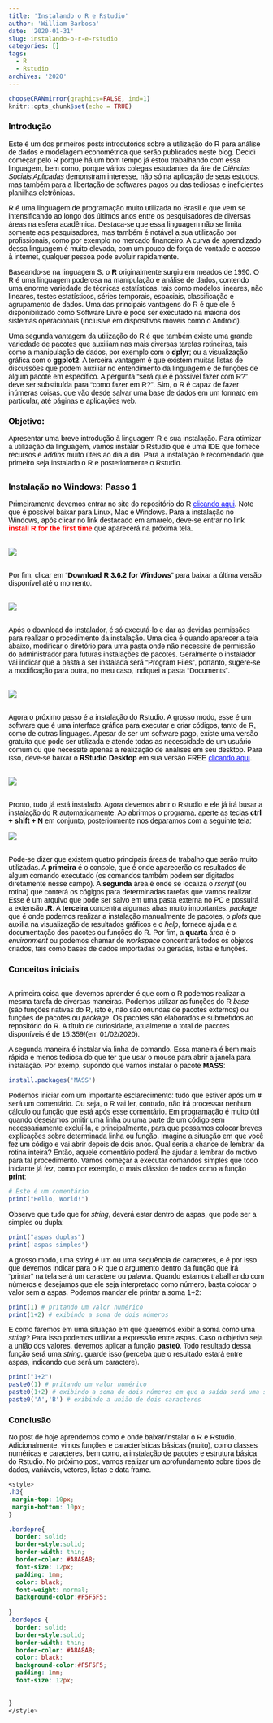 ```yaml
---
title: 'Instalando o R e Rstudio'
author: 'William Barbosa'
date: '2020-01-31'
slug: instalando-o-r-e-rstudio
categories: []
tags:
  - R
  - Rstudio
archives: '2020'
---
```

```r
chooseCRANmirror(graphics=FALSE, ind=1)
knitr::opts_chunk$set(echo = TRUE)
```

<h3 style="color:black; font-family:sans-serif;">  
Introdução 
</h3>
<p style="color:black; font-family:sans-serif;margin-bottom: 5px;">
Este é um dos primeiros posts introdutórios sobre a utilização do R para análise de dados e modelagem econométrica que serão publicados neste blog. Decidi começar pelo R porque há um bom tempo já estou trabalhando com essa linguagem, bem como, porque vários colegas estudantes da áre de _Ciências Sociais Aplicadas_ demonstram interesse, não só na aplicação de seus estudos, mas também para a libertação de softwares pagos ou das tediosas e ineficientes planilhas eletrônicas.
</p>
<p style="color:black; font-family:sans-serif;margin-bottom: 5px;">
R é uma linguagem de programação muito utilizada no Brasil e que vem se intensificando ao longo dos últimos anos entre os pesquisadores de diversas áreas na esfera acadêmica. Destaca-se que essa linguagem não se limita somente aos pesquisadores, mas também é notável a sua  utilização por profissionais, como por exemplo no mercado financeiro. A curva de aprendizado dessa linguagem é muito elevada, com um pouco de força de vontade e acesso à internet, qualquer pessoa pode evoluir rapidamente.
</p>
<p style="color:black; font-family:sans-serif;margin-bottom: 5px;">
Baseando-se na linguagem S, o **R** originalmente surgiu em meados de 1990. O R é uma linguagem poderosa na manipulação e análise de dados, contendo uma enorme variedade de técnicas estatísticas, tais como modelos lineares, não lineares, testes estatísticos, séries temporais, espaciais, classificação e agrupamento de dados. Uma das principais vantagens do R é que ele é disponibilizado como Software Livre e pode ser executado na maioria dos sistemas operacionais (inclusive em dispositivos móveis como o Android).
</p>
<p style="color:black; font-family:sans-serif;margin-bottom: 5px;">
Uma segunda vantagem da utilização do R é que também existe uma grande variedade de pacotes que auxiliam nas mais diversas tarefas rotineiras, tais como a manipulação de dados, por exemplo com o **dplyr**; ou a visualização gráfica com o **ggplot2**. A terceira vantagem é que existem muitas listas de discussões que podem auxiliar no entendimento da linguagem e de funções de algum pacote em específico. A pergunta "será que é possível fazer com R?" deve ser substituída para "como fazer em R?". Sim, o R é capaz de fazer inúmeras coisas, que vão desde salvar uma base de dados em um formato em particular, até páginas e aplicações web.
</p>
<h3 style="color:black; font-family:sans-serif;"> Objetivo: </h3>

<p style="color:black; font-family:sans-serif;margin-bottom: 30px;">
Apresentar uma breve introdução à linguagem R e sua instalação. Para otimizar a utilização da linguagem, vamos instalar o Rstudio que é uma IDE que fornece recursos e _addins_ muito úteis ao dia a dia. Para a instalação é recomendado que primeiro seja instalado o R e posteriormente o Rstudio.
</p>

<h3 style="color:black; font-family:sans-serif;">Instalação no Windows: Passo 1 </h3>

<p style="color:black; font-family:sans-serif;margin-bottom: 30px;">
Primeiramente devemos entrar no site do repositório do R
 <a href="https://brieger.esalq.usp.br/CRAN/" style="color:blue">clicando aqui</a>. Note que é possível baixar para Linux, Mac e Windows. Para a instalação no Windows, após clicar no link destacado em amarelo, deve-se entrar no link  <span style="color:red"><b>install R for the first time</b></span> que aparecerá na próxima tela.
</p>
<!-- <img src='/post/baixar.png' /> -->

 ![](/post/baixar.png)
 
<p style="color:black; font-family:sans-serif;margin-bottom: 30px;margin-top: 30px">
Por fim, clicar em "**Download R 3.6.2 for Windows**" para baixar a última versão disponível até o momento. 
</p>
 
 ![](/post/baixar1.png)
 
 <p style="color:black; font-family:sans-serif;margin-top: 30px;margin-bottom: 30px">
Após o download do instalador, é só executá-lo e dar as devidas permissões para realizar o procedimento da instalação. Uma dica é quando aparecer a tela abaixo, modificar o diretório para uma pasta onde não necessite de permissão do administrador para futuras instalações de pacotes. Geralmente o instalador vai indicar que a pasta a ser instalada será "Program Files", portanto, sugere-se a modificação para outra, no meu caso, indiquei a pasta "Documents".
</p>
![](/post/Instalar.png)

<p style="color:black; font-family:sans-serif;margin-top: 30px;margin-bottom: 30px">
Agora o próximo passo é a instalação do Rstudio. A grosso modo, esse é um software que é uma interface gráfica para executar e criar códigos, tanto de R, como de outras linguages. Apesar de ser um software pago, existe uma versão gratuita que pode ser utilizada e atende todas as necessidade de um usuário comum ou que necessite apenas a realização de análises em seu desktop. Para isso, deve-se baixar o **RStudio Desktop** em sua versão FREE <a href="https://rstudio.com/products/rstudio/download/#download" style="color:blue">clicando aqui</a>.
</p>

![](/post/Instalar_rstudio.png) 

<p style="color:black; font-family:sans-serif;margin-top: 30px;margin-bottom: 5px">
Pronto, tudo já está instalado. Agora devemos abrir o Rstudio e ele já irá busar a instalação do R automaticamente. Ao abrirmos o programa, aperte as teclas **ctrl + shift + N** em conjunto, posteriormente nos deparamos com a seguinte tela:
</p>

![](/post/rstudio.png) 

<p style="color:black; font-family:sans-serif;margin-top: 30px;margin-bottom: 5px">
Pode-se dizer que existem quatro principais áreas de trabalho que serão muito utilizadas. A **primeira** é o console, que é onde aparecerão os resultados de algum comando executado (os comandos também podem ser digitados diretamente nesse campo). A **segunda** área é onde se localiza o _rscript_ (ou rotina) que conterá os cógigos para determinadas tarefas que vamos realizar. Esse é um arquivo que pode ser salvo em uma pasta externa no PC e possuirá a extensão **.R**. A **terceira** concentra algumas abas muito importantes: _package_ que é onde podemos realizar a instalação manualmente de pacotes, o _plots_ que auxilia na visualização de resultados gráficos e o _help_, fornece ajuda e a documentação dos pacotes ou funções do R. Por fim, a **quarta** área é o _environment_ ou podemos chamar de _workspace_ concentrará todos os objetos criados, tais como bases de dados importadas ou geradas, listas e funções. 
</p>

<h3 style="color:black; font-family:sans-serif;">  
Conceitos iniciais 
</h3>

<p style="color:black; font-family:sans-serif;margin-top: 30px;margin-bottom: 5px">
A primeira coisa que devemos aprender é que com o R podemos realizar a mesma tarefa de diversas maneiras. Podemos utilizar as funções do R _base_ (são funções nativas do R, isto é, não são oriundas de pacotes externos) ou funções de pacotes ou _package_. Os pacotes são elaborados e submetidos ao repositório do R. A título de curiosidade, atualmente o total de pacotes disponíveis é de 15.359!(em 01/02/2020). 
</p>

<p style="color:black; font-family:sans-serif;margin-bottom: 5px">
A segunda maneira é instalar via linha de comando. Essa maneira é bem mais rápida e menos tediosa do que ter que usar o mouse para abrir a janela para instalação. Por exemp, supondo que vamos instalar o pacote **MASS**:
</p>

```r
install.packages('MASS')
```
<p style="color:black; font-family:sans-serif;margin-bottom: 5px">
Podemos iniciar com um importante esclarecimento: tudo que estiver após um **#** será um comentário. Ou seja, o R vai ler, contudo, não irá processar nenhum cálculo ou função que está após esse comentário. Em programação é muito útil quando desejamos omitir uma linha ou uma parte de um código sem necessariamente excluí-la, e principalmente, para que possamos colocar breves explicações sobre determinada linha ou função. Imagine a situação em que você fez um código e vai abrir depois de dois anos. Qual seria a chance de lembrar da rotina inteira? Então, aquele comentário poderá lhe ajudar a lembrar do motivo para tal procedimento. Vamos começar a executar comandos simples que todo iniciante já fez, como por exemplo, o mais clássico de todos como a função **print**:
</p>

```r
# Este é um comentário
print("Hello, World!")
```

<p style="color:black; font-family:sans-serif;margin-bottom: 5px">
Observe que tudo que for _string_, deverá estar dentro de aspas, que pode ser a simples ou dupla:
</p>
```r
print("aspas duplas")
print('aspas simples')
```
<p style="color:black; font-family:sans-serif;margin-bottom: 5px">
A grosso modo, uma _string_ é um ou uma sequência de caracteres, e é por isso que devemos indicar para o R que o argumento dentro da função que irá "printar" na tela será um caractere ou palavra. Quando estamos trabalhando com números e desejamos que ele seja interpretado como número, basta colocar o valor sem a aspas. Podemos mandar ele printar a soma 1+2: 
</p>

```r
print(1) # pritando um valor numérico
print(1+2) # exibindo a soma de dois números
```
<p style="color:black; font-family:sans-serif;margin-bottom: 5px">
E como faremos em uma situação em que queremos exibir a soma como uma _string_? Para isso podemos utilizar a expressão entre aspas. Caso o objetivo seja a união dos valores, devemos aplicar a função **paste0**. Todo resultado dessa função será uma _string_, guarde isso (perceba que o resultado estará entre aspas, indicando que será um caractere).
</p>

```r
print("1+2")
paste0(1) # pritando um valor numérico
paste0(1+2) # exibindo a soma de dois números em que a saída será uma string
paste0('A','B') # exibindo a união de dois caracteres
```

<h3 style="color:black; font-family:sans-serif;">  
Conclusão 
</h3>
<p style="color:black; font-family:sans-serif;margin-bottom: 5px">
No post de hoje aprendemos como e onde baixar/instalar o R e Rstudio. Adicionalmente, vimos funções e características básicas (muito), como classes numéricas e caracteres, bem como, a instalação de pacotes e estrutura básica do Rstudio. No próximo post, vamos realizar um aprofundamento sobre tipos de dados, variáveis, vetores, listas e data frame. 
</p>



```css
<style>
.h3{
 margin-top: 10px;
 margin-bottom: 10px;
}  

.bordepre{
  border: solid;
  border-style:solid;
  border-width: thin;
  border-color: #A8A8A8;
  font-size: 12px;
  padding: 1mm;
  color: black;
  font-weight: normal;
  background-color:#F5F5F5;
    
}
.bordepos {
  border: solid;
  border-style:solid;
  border-width: thin;
  border-color: #A8A8A8;
  color: black;
  background-color:#F5F5F5;
  padding: 1mm;
  font-size: 12px;
  
  
}
</style>
```